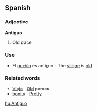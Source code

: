 ==Spanish==

===Adjective===

'''Antiguo'''

#[[Old]] [[place]]

===Use===

*El [[pueblo]] es antiguo - The [[village]] is [[old]]

===Related words===

*[[Viejo]] - [[Old]] person
*[[bonito]] - [[Pretty]]

[[hu:Antiguo]]